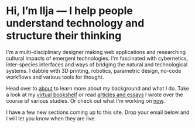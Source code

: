 # Hi, I’m Ilja — I help people understand technology and structure their thinking

I'm a multi-disciplinary designer making web applications and researching cultural impacts of emergent technologies. I'm fascinated with cybernetics, inter-species interfaces and ways of bridging the natural and technological systems. I dabble with 3D printing, robotics, parametric design, no-code workflows and various tools for thought.

Head over to [about](./about/) to learn more about my background and what I do. Take a look at my [virtual bookshelf](./bookshelf/) or read [articles and essays](./articles/) I wrote over the course of various studies. Or check out what I'm working on [now](./now/).

I have a few new sections coming up to this site. Drop your email below and I will let you know when they are live.
